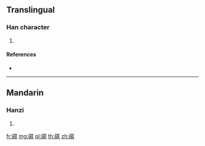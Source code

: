 {{character info/new}}
==Translingual==

===Han character===
{{Han char|rn=112|rad=石|as=14|sn=19|four=|canj=MRAVF}}

# {{defn|Han|sort=石14}}

====References====
* {{Han ref|kx=0837.440|dkj=24540|dj=1255.050|hdz=42461.070|uh=7918|ud=31000}}

----

==Mandarin==

===Hanzi===
{{cmn-hanzi|pin=[[qì]] ([[qi4]])|wg=ch'i<sup>4</sup>}}

# {{defn|lang=cmn|sort=石14}}

[[fr:礘]]
[[mg:礘]]
[[pl:礘]]
[[th:礘]]
[[zh:礘]]
